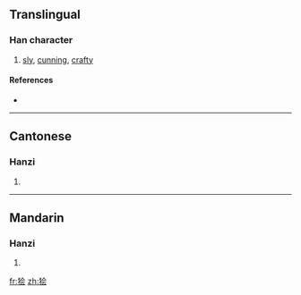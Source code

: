 {{also|獪}}
==Translingual==

===Han character===
{{Han char|rn=94|rad=犬|as=06|sn=9|four=|canj=大竹人一戈 (KHOMI)}}

# [[sly]], [[cunning]], [[crafty]]

====References====
* {{Han ref|kx=0711.101|hdz=21345.010|uh=72EF|ud=29423}}

----

==Cantonese==

===Hanzi===
{{yue-hanzi|jyut=|y=kui2|tra=獪}}

# {{defn|Cantonese|sort=犬06}}

----

==Mandarin==

===Hanzi===
{{cmn-hanzi|tra=獪|pin=[[huá]] ([[hua2]])|wg=hua<sup>2</sup>}}

# {{defn|Mandarin|sort=犬06}}

[[fr:狯]]
[[zh:狯]]